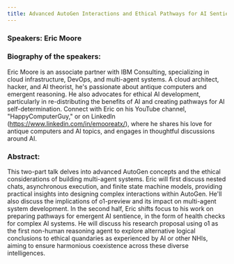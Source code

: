 ```yaml
---
title: Advanced AutoGen Interactions and Ethical Pathways for AI Sentience - Oct 14, 2024
---
```


### Speakers: Eric Moore 

### Biography of the speakers: 

Eric Moore is an associate partner with IBM Consulting, specializing in cloud infrastructure, DevOps, and multi-agent systems. A cloud architect, hacker, and AI theorist, he's passionate about antique computers and emergent reasoning. He also advocates for ethical AI development, particularly in re-distributing the benefits of AI and creating pathways for AI self-determination. Connect with Eric on his YouTube channel, "HappyComputerGuy," or on LinkedIn (https://www.linkedin.com/in/emooreatx/), where he shares his love for antique computers and AI topics, and engages in thoughtful discussions around AI.

### Abstract: 

This two-part talk delves into advanced AutoGen concepts and the ethical considerations of building multi-agent systems. Eric will first discuss nested chats, asynchronous execution, and finite state machine models, providing practical insights into designing complex interactions within AutoGen. He'll also discuss the implications of o1-preview and its impact on multi-agent system development. In the second half, Eric shifts focus to his work on preparing pathways for emergent AI sentience, in the form of health checks for complex AI systems. He will discuss his research proposal using o1 as the first non-human reasoning agent to explore alternative logical conclusions to ethical quandaries as experienced by AI or other NHIs, aiming to ensure harmonious coexistence across these diverse intelligences.




